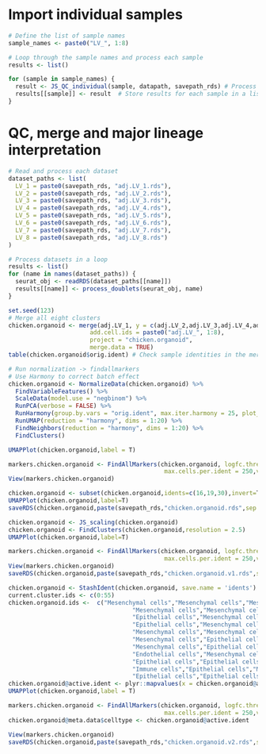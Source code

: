 # Import individual samples
```r
# Define the list of sample names
sample_names <- paste0("LV_", 1:8)

# Loop through the sample names and process each sample
results <- list()

for (sample in sample_names) {
  result <- JS_QC_individual(sample, datapath, savepath_rds) # Process each sample using JS_QC_individual
  results[[sample]] <- result  # Store results for each sample in a list
}
```
# QC, merge and major lineage interpretation
```r
# Read and process each dataset
dataset_paths <- list(
  LV_1 = paste0(savepath_rds, "adj.LV_1.rds"),
  LV_2 = paste0(savepath_rds, "adj.LV_2.rds"),
  LV_3 = paste0(savepath_rds, "adj.LV_3.rds"),
  LV_4 = paste0(savepath_rds, "adj.LV_4.rds"),
  LV_5 = paste0(savepath_rds, "adj.LV_5.rds"),
  LV_6 = paste0(savepath_rds, "adj.LV_6.rds"),
  LV_7 = paste0(savepath_rds, "adj.LV_7.rds"),
  LV_8 = paste0(savepath_rds, "adj.LV_8.rds")
)

# Process datasets in a loop
results <- list()
for (name in names(dataset_paths)) {
  seurat_obj <- readRDS(dataset_paths[[name]])
  results[[name]] <- process_doublets(seurat_obj, name)
}
```
```r
set.seed(123)
# Merge all eight clusters
chicken.organoid <- merge(adj.LV_1, y = c(adj.LV_2,adj.LV_3,adj.LV_4,adj.LV_5,adj.LV_6,adj.LV_7,adj.LV_8),
                       add.cell.ids = paste0("adj.LV_", 1:8),
                       project = "chicken.organoid",
                       merge.data = TRUE)
table(chicken.organoid$orig.ident) # Check sample identities in the merged dataset

# Run normalization -> findallmarkers
# Use Harmony to correct batch effect
chicken.organoid <- NormalizeData(chicken.organoid) %>% 
  FindVariableFeatures() %>% 
  ScaleData(model.use = "negbinom") %>% 
  RunPCA(verbose = FALSE) %>%
  RunHarmony(group.by.vars = "orig.ident", max.iter.harmony = 25, plot_convergence = T) %>%
  RunUMAP(reduction = "harmony", dims = 1:20) %>%
  FindNeighbors(reduction = "harmony", dims = 1:20) %>% 
  FindClusters()

UMAPPlot(chicken.organoid,label = T)

markers.chicken.organoid <- FindAllMarkers(chicken.organoid, logfc.threshmulti = 0.5,only.pos = T,min.pct = 0.2,assay = "RNA",
                                            max.cells.per.ident = 250,verbose = T)
View(markers.chicken.organoid)

chicken.organoid <- subset(chicken.organoid,idents=c(16,19,30),invert=T)
UMAPPlot(chicken.organoid,label=T)
saveRDS(chicken.organoid,paste(savepath_rds,"chicken.organoid.rds",sep =""))
```
```r
chicken.organoid <- JS_scaling(chicken.organoid)
chicken.organoid <- FindClusters(chicken.organoid,resolution = 2.5)
UMAPPlot(chicken.organoid,label=T)

markers.chicken.organoid <- FindAllMarkers(chicken.organoid, logfc.threshmulti = 0.5,only.pos = T,min.pct = 0.2,assay = "RNA",
                                            max.cells.per.ident = 250,verbose = T)
View(markers.chicken.organoid)
saveRDS(chicken.organoid,paste(savepath_rds,"chicken.organoid.v1.rds",sep =""))

chicken.organoid <- StashIdent(chicken.organoid, save.name = 'idents')
current.cluster.ids <- c(0:55)
chicken.organoid.ids <-  c("Mesenchymal cells","Mesenchymal cells","Mesenchymal cells","Mesenchymal cells","Mesenchymal cells","Mesenchymal cells",
                                   "Mesenchymal cells","Mesenchymal cells","Epithelial cells","Mesenchymal cells","Mesenchymal cells",
                                   "Epithelial cells","Mesenchymal cells","Epithelial cells","Epithelial cells","Mesenchymal cells",
                                   "Epithelial cells","Mesenchymal cells","Mesenchymal cells","Mesenchymal cells","Epithelial cells",
                                   "Mesenchymal cells","Mesenchymal cells","Epithelial cells","Mesenchymal cells","Epithelial cells",
                                   "Mesenchymal cells","Epithelial cells","Mesenchymal cells","Mesenchymal cells","Mesenchymal cells",
                                   "Mesenchymal cells","Epithelial cells","Mesenchymal cells","Mesenchymal cells","Epithelial cells",
                                   "Endothelial cells","Mesenchymal cells","Mesenchymal cells","Immune cells","Mesenchymal cells",
                                   "Epithelial cells","Epithelial cells","Mesenchymal cells","Neuron cells","Mesenchymal cells",
                                   "Immune cells","Epithelial cells","Mesenchymal cells","Mesenchymal cells","Epithelial cells",
                                   "Epithelial cells","Epithelial cells","Mesenchymal cells","Epithelial cells","Epithelial cells")
chicken.organoid@active.ident <- plyr::mapvalues(x = chicken.organoid@active.ident, from = current.cluster.ids, to = chicken.organoid.ids)
UMAPPlot(chicken.organoid,label = T)

markers.chicken.organoid <- FindAllMarkers(chicken.organoid, logfc.threshmulti = 0.5,only.pos = T,min.pct = 0.2,assay = "RNA",
                                            max.cells.per.ident = 250,verbose = T)
chicken.organoid@meta.data$celltype <- chicken.organoid@active.ident

View(markers.chicken.organoid)
saveRDS(chicken.organoid,paste(savepath_rds,"chicken.organoid.v2.rds",sep =""))
```
```r

```